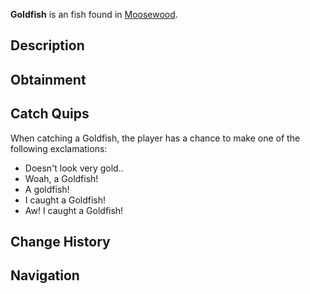 {{FishInfobox
|image          = Goldfish.png
|rarity         = Uncommon
|sea            = First Sea
|location       = [[Moosewood]]
|sublocation    = Freshwater
|sources        = Fish Barrel, Fishing Rod
|radar_location = 
|xp             = 75
|weather        = Clear
|time           = Day
|season         = Summer
|bait           = Flakes
|base_weight    = 0.7
|base_value     = 65
|weight_range   = 0.5
|base_chance    = 55
|base_resil     = 90
}}
'''Goldfish''' is an {{Rarity|Uncommon}} fish found in [[Moosewood]].

== Description ==
{{Description|Goldfish are found in Moosewoods pond and are best awake during the nice summer days. Even though they look weak, goldfish are highly tolerant of turbid waters, temperature fluctuations, and low levels of dissolved oxygen.|Bestiary Entry}}

== Obtainment ==
{{Description|Lives in calm ponds. Very easy to catch with bagels.|Bestiary Hint}}
{{Fish Availability|
Moosewood/Freshwater Pond
|top_rods      = 
Summit Rod\127293.26\14695.86;
Firefly Rod\126947.95\15537.96;
Azure Of Lagoon\126907.6\14137.35;
Wildflower Rod\126176.67\14566.95;
Depthseeker Rod\125972.47\14093.14;
Training Rod\107881.3\15631.87;
Resourceful Rod\118734.12\13681.47;
Nocturnal Rod\89124.48\80997.62;
Ethereal Prism Rod\121614\23939.96;
Leviathan's Fang Rod\116423.56\16112.38;
Verdant Shear Rod\125598.8\14500.24;
Avalanche Rod\124760.86\13776.09;
Free Spirit Rod\123101.54\12566.05;
Astralhook Rod\123005.85\0;
No-Life Rod\119606.68\14456.4;
Trident Rod\118157.14\10065.16;
Blazebringer Rod\116794.17\13101.85;
Zeus Rod\116075.68\12289.98;
Seraphic Rod\115146.55\14399.49;
Volcanic Rod\113381.35\9334.53;
Challenger's Rod\111606.77\13180.04;
Rod Of The Depths\105524.53\11978.83;
Rod Of The Forgotten Fang\105144.99\13148.76;
Rod Of The Exalted One\97858.92\11551.4;
Steady Rod\60872.71\6832.29
|recommended   = Depthseeker Rod
}}

== Catch Quips ==
When catching a Goldfish, the player has a chance to make one of the following exclamations:
* Doesn't look very gold..
* Woah, a Goldfish!
* A goldfish!
* I caught a Goldfish!
* Aw! I caught a Goldfish!

== Change History ==
{{Change History|{{subst:Current Version}}}}

== Navigation ==
{{Fish Navbox|Moosewood}}